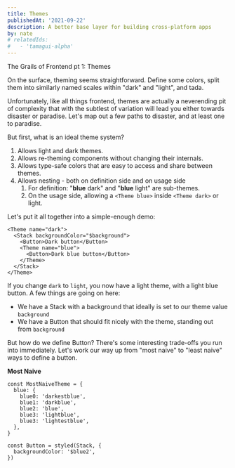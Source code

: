 ```yaml
---
title: Themes
publishedAt: '2021-09-22'
description: A better base layer for building cross-platform apps
by: nate
# relatedIds:
#   - 'tamagui-alpha'
---
```


The Grails of Frontend pt 1: Themes

On the surface, theming seems straightforward. Define some colors, split them into similarly named scales within "dark" and "light", and tada.

Unfortunately, like all things frontend, themes are actually a neverending pit of complexity that with the subtlest of variation will lead you either towards disaster or paradise. Let's map out a few paths to disaster, and at least one to paradise.

But first, what is an ideal theme system?

1. Allows light and dark themes.
1. Allows re-theming components without changing their internals.
1. Allows type-safe colors that are easy to access and share between themes.
1. Allows nesting - both on definition side and on usage side
   1. For definition: "**blue** dark" and "**blue** light" are sub-themes.
   2. On the usage side, allowing a `<Theme blue>` inside `<Theme dark>` or light.

Let's put it all together into a simple-enough demo:

```tsx
<Theme name="dark">
  <Stack backgroundColor="$background">
    <Button>Dark button</Button>
    <Theme name="blue">
      <Button>Dark blue button</Button>
    </Theme>
  </Stack>
</Theme>
```

If you change `dark` to `light`, you now have a light theme, with a light blue button. A few things are going on here:

- We have a Stack with a background that ideally is set to our theme value `background`
- We have a Button that should fit nicely with the theme, standing out from `background`

But how do we define Button? There's some interesting trade-offs you run into immediately. Let's work our way up from "most naive" to "least naive" ways to define a button.

**Most Naive**

```tsx
const MostNaiveTheme = {
  blue: {
    blue0: 'darkestblue',
    blue1: 'darkblue',
    blue2: 'blue',
    blue3: 'lightblue',
    blue3: 'lightestblue',
  },
}

const Button = styled(Stack, {
  backgroundColor: '$blue2',
})
```
